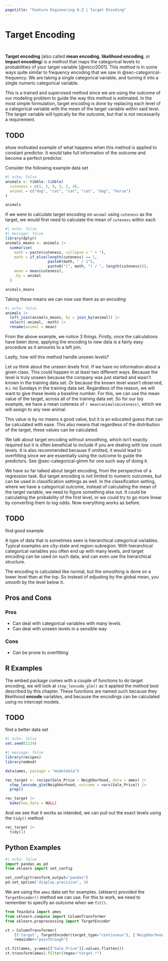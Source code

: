 ```yaml
---
pagetitle: "Feature Engineering A-Z | Target Encoding"
---
```


# Target Encoding {#sec-categorical-target}

::: {style="visibility: hidden; height: 0px;"}
## Target Encoding
:::

**Target encoding** (also called **mean encoding**, **likelihood encoding**, or **impact encoding**) is a method that maps the categorical levels to probabilities of your target variable [@micci2001].
This method is in some ways quite similar to frequency encoding that we saw in @sec-categorical-frequency.
We are taking a single categorical variable, and turning it into a single numeric categorical variable.

This is a trained and supervised method since we are using the outcome of our modeling problem to guide the way this method is estimated.
In the most simple formulation, target encoding is done by replacing each level of a categorical variable with the mean of the target variable within said level.
The target variable will typically be the outcome, but that is not necessarily a requirement.

:::: {.callout-caution}
# TODO

show motivated example of what happens when this method is applied to constant predictor. It would take full information of the outcome and become a perfect predictor.
:::

Consider the following example data set

```r
#| echo: false
animals <- tibble::tibble(
  cuteness = c(1, 5, 9, 3, 2, 4),
  animal = c("dog", "cat", "cat", "cat", "dog", "horse")
)

animals
```

If we were to calculate target encoding on `animal` using `cuteness` as the target, we would first need to calculate the mean of `cuteness` within each

```r
#| echo: false
#| message: false
library(dplyr)
animals_means <- animals |>
  summarise(
    math = paste(cuteness, collapse = " + "),
    math = if_else(length(cuteness) == 1, 
                   paste0(math, " / 1"), 
                   paste0("(", math, ") / ", length(cuteness))),
    mean = mean(cuteness), 
    .by = animal
  )

animals_means
```

Taking these means we can now use them as an encoding

```r
#| echo: false
animals |>
  left_join(animals_means, by = join_by(animal)) |>
  select(-animal, -math) |>
  rename(animal = mean)
```

From the above example, we notice 3 things.
Firstly, once the calculations have been done, applying the encoding to new data is a fairly easy procedure as it amounts to a left join.

Lastly, how will this method handle unseen levels?

Let us think about the unseen levels first.
If we have no information about a given class.
This could happen in at least two different ways.
Because the level is truly unseen because the company was just started and wasn't known in the training data set.
Or because the known level wasn't observed, e.i.
no Sundays in the training data set.
Regardless of the reason, we will want to give these levels a baseline number.
For this, we can use the mean value of the target, across all of the training data set.
So for our toy example, we have a mean cuteness of `r mean(animals$cuteness)`, which we will assign to any new animal.

This value is by no means a good value, but it is an educated guess that can be calculated with ease.
This also means that regardless of the distribution of the target, these values can be calculated.

We talk about target encoding without smoothing, which isn't exactly required but it is often beneficial to include if you are dealing with low count levels.
It is also recommended because if omitted, it would lead to overfitting since we are essentially using the outcome to guide the predictors. See @sec-categorical-glmm for one such way of doing it.

We have so far talked about target encoding, from the perspective of a regression task.
But target encoding is not limited to numeric outcomes, but can be used in classification settings as well.
In the classification setting, where we have a categorical outcome, instead of calculating the mean of the target variable, we need to figure something else out.
It could be calculating the probability of the first level, or we could try to go more linear by converting them to log odds.
Now everything works as before.

::: callout-caution
# TODO

find good example
:::

A type of data that is sometimes seen is hierarchical categorical variables.
Typical examples are city-state and region-subregion.
With hierarchical categorical variables you often end up with many levels, and target encoding can be used on such data, and can even use the hierarchical structure.

The encoding is calculated like normal, but the smoothing is done on a lower level than at the top.
So instead of adjusting by the global mean, you smooth by the level below it.

## Pros and Cons

### Pros

-   Can deal with categorical variables with many levels
-   Can deal with unseen levels in a sensible way

### Cons

-   Can be prone to overfitting

## R Examples

The embed package comes with a couple of functions to do target encoding, we will look at `step_lencode_glm()` as it applied the method best described by this chapter.
These functions are named such because they **l**ikelihood **encode** variables, and because the encodings can be calculated using no intercept models.

::: callout-caution
# TODO

find a better data set
:::

```r
#| echo: false
set.seed(1234)
```

```r
#| message: false
library(recipes)
library(embed)

data(ames, package = "modeldata")

rec_target <- recipe(Sale_Price ~ Neighborhood, data = ames) |>
  step_lencode_glm(Neighborhood, outcome = vars(Sale_Price)) |>
  prep()

rec_target |>
  bake(new_data = NULL)
```

And we see that it works as intended, we can pull out the exact levels using the `tidy()` method

```r
rec_target |>
  tidy(1)
```

## Python Examples

```python
#| echo: false
import pandas as pd
from sklearn import set_config

set_config(transform_output="pandas")
pd.set_option('display.precision', 3)
```

We are using the `ames` data set for examples.
{sklearn} provided the `TargetEncoder()` method we can use.
For this to work, we need to remember to specify an outcome when we `fit()`.

```python
from feazdata import ames
from sklearn.compose import ColumnTransformer
from sklearn.preprocessing import TargetEncoder

ct = ColumnTransformer(
    [('target', TargetEncoder(target_type="continuous"), ['Neighborhood'])], 
    remainder="passthrough")

ct.fit(ames, y=ames[["Sale_Price"]].values.flatten())
ct.transform(ames).filter(regex="target.*")
```
